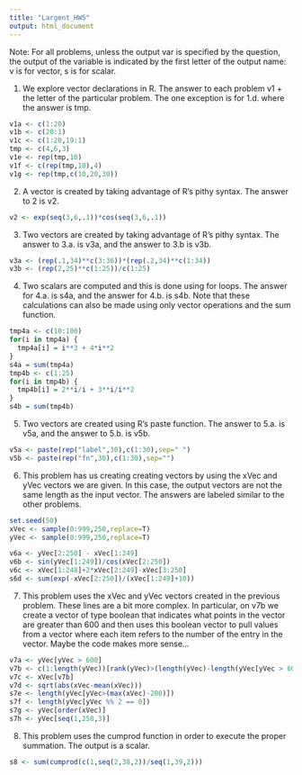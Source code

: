 ```yaml
---
title: "Largent_HW5"
output: html_document
---
```


Note: For all problems, unless the output var is specified by the question, the output of the variable is indicated by the first letter of the output name: v is for vector, s is for scalar. 

1) We explore vector declarations in R. The answer to each problem v1 + the letter of the particular problem. The one exception is for 1.d. where the answer is tmp.

```r
v1a <- c(1:20)
v1b <- c(20:1)
v1c <- c(1:20,19:1)
tmp <- c(4,6,3)
v1e <- rep(tmp,10)
v1f <- c(rep(tmp,10),4)
v1g <- rep(tmp,c(10,20,30))
```

2) A vector is created by taking advantage of R's pithy syntax. The answer to 2 is v2. 

```r
v2 <- exp(seq(3,6,.1))*cos(seq(3,6,.1))
```

3) Two vectors are created by taking advantage of R's pithy syntax. The answer to 3.a. is v3a, and the answer to 3.b is v3b.

```r
v3a <- (rep(.1,34)**c(3:36))*(rep(.2,34)**c(1:34))
v3b <- (rep(2,25)**c(1:25))/c(1:25)
```

4) Two scalars are computed and this is done using for loops. The answer for 4.a. is s4a, and the answer for 4.b. is s4b. Note that these calculations can also be made using only vector operations and the sum function. 

```r
tmp4a <- c(10:100)
for(i in tmp4a) {
  tmp4a[i] = i**3 + 4*i**2
}
s4a = sum(tmp4a)
tmp4b <- c(1:25)
for(i in tmp4b) {
  tmp4b[i] = 2**i/i + 3**i/i**2
}
s4b = sum(tmp4b)
```

5) Two vectors are created using R's paste function. The answer to 5.a. is v5a, and the answer to 5.b. is v5b.

```r
v5a <- paste(rep("label",30),c(1:30),sep=" ")
v5b <- paste(rep("fn",30),c(1:30),sep="")
```

6) This problem has us creating creating vectors by using the xVec and yVec vectors we are given. In this case, the output vectors are not the same length as the input vector. The answers are labeled similar to the other problems. 

```r
set.seed(50)
xVec <- sample(0:999,250,replace=T)
yVec <- sample(0:999,250,replace=T)

v6a <- yVec[2:250] - xVec[1:249]
v6b <- sin(yVec[1:249])/cos(xVec[2:250])
v6c <- xVec[1:248]+2*xVec[2:249]-xVec[3:250]
s6d <- sum(exp(-xVec[2:250])/(xVec[1:249]+10))
```

7) This problem uses the xVec and yVec vectors created in the previous problem. These lines are a bit more complex. In particular, on v7b we create a vector of type boolean that indicates what points in the vector are greater than 600 and then uses this boolean vector to pull values from a vector where each item refers to the number of the entry in the vector. Maybe the code makes more sense...

```r
v7a <- yVec[yVec > 600]
v7b <- c(1:length(yVec))[rank(yVec)>(length(yVec)-length(yVec[yVec > 600]))]
v7c <- xVec[v7b]
v7d <- sqrt(abs(xVec-mean(xVec)))
s7e <- length(yVec[yVec>(max(xVec)-200)])
s7f <- length(yVec[yVec %% 2 == 0])
s7g <- yVec[order(xVec)]
s7h <- yVec[seq(1,250,3)]  
```

8) This problem uses the cumprod function in order to execute the proper summation. The output is a scalar.

```r
s8 <- sum(cumprod(c(1,seq(2,38,2))/seq(1,39,2)))
```






